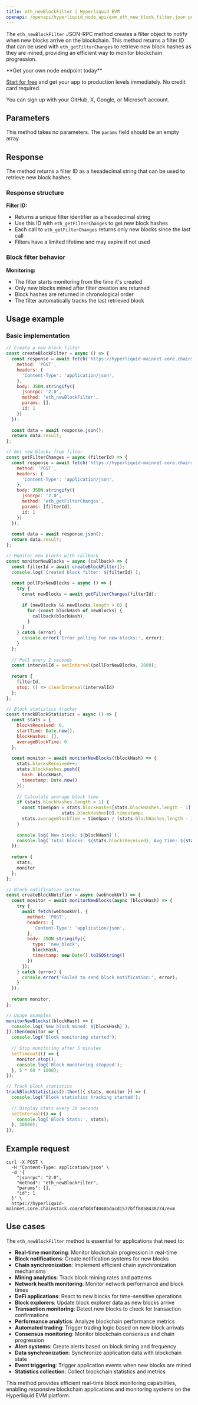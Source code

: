 ```yaml
---
title: eth_newBlockFilter | Hyperliquid EVM
openapi: /openapi/hyperliquid_node_api/evm_eth_new_block_filter.json post /evm
---
```


The `eth_newBlockFilter` JSON-RPC method creates a filter object to notify when new blocks arrive on the blockchain. This method returns a filter ID that can be used with `eth_getFilterChanges` to retrieve new block hashes as they are mined, providing an efficient way to monitor blockchain progression.

<Check>
**Get your own node endpoint today**

[Start for free](https://console.chainstack.com/) and get your app to production levels immediately. No credit card required.

You can sign up with your GitHub, X, Google, or Microsoft account.
</Check>

## Parameters

This method takes no parameters. The `params` field should be an empty array.

## Response

The method returns a filter ID as a hexadecimal string that can be used to retrieve new block hashes.

### Response structure

**Filter ID:**
- Returns a unique filter identifier as a hexadecimal string
- Use this ID with `eth_getFilterChanges` to get new block hashes
- Each call to `eth_getFilterChanges` returns only new blocks since the last call
- Filters have a limited lifetime and may expire if not used

### Block filter behavior

**Monitoring:**
- The filter starts monitoring from the time it's created
- Only new blocks mined after filter creation are returned
- Block hashes are returned in chronological order
- The filter automatically tracks the last retrieved block

## Usage example

### Basic implementation

```javascript
// Create a new block filter
const createBlockFilter = async () => {
  const response = await fetch('https://hyperliquid-mainnet.core.chainstack.com/YOUR_ENDPOINT/evm', {
    method: 'POST',
    headers: {
      'Content-Type': 'application/json',
    },
    body: JSON.stringify({
      jsonrpc: '2.0',
      method: 'eth_newBlockFilter',
      params: [],
      id: 1
    })
  });
  
  const data = await response.json();
  return data.result;
};

// Get new blocks from filter
const getFilterChanges = async (filterId) => {
  const response = await fetch('https://hyperliquid-mainnet.core.chainstack.com/YOUR_ENDPOINT/evm', {
    method: 'POST',
    headers: {
      'Content-Type': 'application/json',
    },
    body: JSON.stringify({
      jsonrpc: '2.0',
      method: 'eth_getFilterChanges',
      params: [filterId],
      id: 1
    })
  });
  
  const data = await response.json();
  return data.result;
};

// Monitor new blocks with callback
const monitorNewBlocks = async (callback) => {
  const filterId = await createBlockFilter();
  console.log(`Created block filter: ${filterId}`);
  
  const pollForNewBlocks = async () => {
    try {
      const newBlocks = await getFilterChanges(filterId);
      
      if (newBlocks && newBlocks.length > 0) {
        for (const blockHash of newBlocks) {
          callback(blockHash);
        }
      }
    } catch (error) {
      console.error('Error polling for new blocks:', error);
    }
  };
  
  // Poll every 2 seconds
  const intervalId = setInterval(pollForNewBlocks, 2000);
  
  return {
    filterId,
    stop: () => clearInterval(intervalId)
  };
};

// Block statistics tracker
const trackBlockStatistics = async () => {
  const stats = {
    blocksReceived: 0,
    startTime: Date.now(),
    blockHashes: [],
    averageBlockTime: 0
  };
  
  const monitor = await monitorNewBlocks((blockHash) => {
    stats.blocksReceived++;
    stats.blockHashes.push({
      hash: blockHash,
      timestamp: Date.now()
    });
    
    // Calculate average block time
    if (stats.blockHashes.length > 1) {
      const timeSpan = stats.blockHashes[stats.blockHashes.length - 1].timestamp - 
                     stats.blockHashes[0].timestamp;
      stats.averageBlockTime = timeSpan / (stats.blockHashes.length - 1);
    }
    
    console.log(`New block: ${blockHash}`);
    console.log(`Total blocks: ${stats.blocksReceived}, Avg time: ${stats.averageBlockTime.toFixed(0)}ms`);
  });
  
  return {
    stats,
    monitor
  };
};

// Block notification system
const createBlockNotifier = async (webhookUrl) => {
  const monitor = await monitorNewBlocks(async (blockHash) => {
    try {
      await fetch(webhookUrl, {
        method: 'POST',
        headers: {
          'Content-Type': 'application/json',
        },
        body: JSON.stringify({
          type: 'new_block',
          blockHash,
          timestamp: new Date().toISOString()
        })
      });
    } catch (error) {
      console.error('Failed to send block notification:', error);
    }
  });
  
  return monitor;
};

// Usage examples
monitorNewBlocks((blockHash) => {
  console.log(`New block mined: ${blockHash}`);
}).then(monitor => {
  console.log('Block monitoring started');
  
  // Stop monitoring after 5 minutes
  setTimeout(() => {
    monitor.stop();
    console.log('Block monitoring stopped');
  }, 5 * 60 * 1000);
});

// Track block statistics
trackBlockStatistics().then(({ stats, monitor }) => {
  console.log('Block statistics tracking started');
  
  // Display stats every 30 seconds
  setInterval(() => {
    console.log('Block Stats:', stats);
  }, 30000);
});
```

## Example request

```shell Shell
curl -X POST \
  -H "Content-Type: application/json" \
  -d '{
    "jsonrpc": "2.0",
    "method": "eth_newBlockFilter",
    "params": [],
    "id": 1
  }' \
  https://hyperliquid-mainnet.core.chainstack.com/4f8d8f4040bdacd1577bff8058438274/evm
```

## Use cases

The `eth_newBlockFilter` method is essential for applications that need to:

* **Real-time monitoring**: Monitor blockchain progression in real-time
* **Block notifications**: Create notification systems for new blocks
* **Chain synchronization**: Implement efficient chain synchronization mechanisms
* **Mining analytics**: Track block mining rates and patterns
* **Network health monitoring**: Monitor network performance and block times
* **DeFi applications**: React to new blocks for time-sensitive operations
* **Block explorers**: Update block explorer data as new blocks arrive
* **Transaction monitoring**: Detect new blocks to check for transaction confirmations
* **Performance analytics**: Analyze blockchain performance metrics
* **Automated trading**: Trigger trading logic based on new block arrivals
* **Consensus monitoring**: Monitor blockchain consensus and chain progression
* **Alert systems**: Create alerts based on block timing and frequency
* **Data synchronization**: Synchronize application data with blockchain state
* **Event triggering**: Trigger application events when new blocks are mined
* **Statistics collection**: Collect blockchain statistics and metrics

This method provides efficient real-time block monitoring capabilities, enabling responsive blockchain applications and monitoring systems on the Hyperliquid EVM platform.